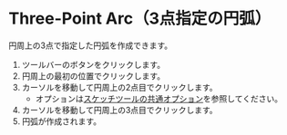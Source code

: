 
# Three-Point Arc（3点指定の円弧）

<Reference shortcut='' command='Three-Point Arc' button='ツールバー' />

円周上の3点で指定した円弧を作成できます。

1. ツールバーのボタンをクリックします。
2. 円周上の最初の位置でクリックします。
3. カーソルを移動して円周上の2点目でクリックします。
   - オプションは[スケッチツールの共通オプション](common-options)を参照してください。
4. カーソルを移動して円周上の3点目でクリックします。
5. 円弧が作成されます。

